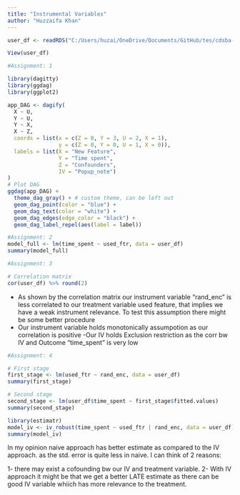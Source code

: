 ```yaml
---
title: "Instrumental Variables"
author: "Huzzaifa Khan"
---
```


```r
user_df <- readRDS("C:/Users/huzai/OneDrive/Documents/GitHub/tes/cdsba-cdx3745/content/Causal_Data_Science_Data/Causal_Data_Science_Data/rand_enc.rds")

View(user_df)
```

```r
#Assignment: 1

library(dagitty)
library(ggdag)
library(ggplot2)

app_DAG <- dagify(
  X ~ U,
  Y ~ U,
  Y ~ X,
  X ~ Z,
  coords = list(x = c(Z = 0, Y = 3, U = 2, X = 1),
                y = c(Z = 0, Y = 0, U = 1, X = 0)),
  labels = list(X = "New Feature",
                Y = "Time spent", 
                Z = "Confounders",
                IV = "Popup_note")
)
# Plot DAG
ggdag(app_DAG) +
  theme_dag_gray() + # custom theme, can be left out
  geom_dag_point(color = "blue") +
  geom_dag_text(color = "white") +
  geom_dag_edges(edge_color = "black") +
  geom_dag_label_repel(aes(label = label))

```

```r
#Assignment: 2
model_full <- lm(time_spent ~ used_ftr, data = user_df)
summary(model_full)

```

```r
#Assignment: 3

# Correlation matrix
cor(user_df) %>% round(2)
```
- As shown by the correlation matrix our instrument variable "rand_enc" is less correlated to our treatment variable used feature, that implies we have a weak instrument relevance. To test this assumption there might be some better procedure
- Our instrument variable holds monotonically assumpotion as our correlation is positive
-Our IV holds Exclusion restriction as the corr bw IV and Outcome "time_spent" is very low

```r
#Assignment: 4

# First stage
first_stage <- lm(used_ftr ~ rand_enc, data = user_df)
summary(first_stage)
```

```r
# Second stage
second_stage <- lm(user_df$time_spent ~ first_stage$fitted.values)
summary(second_stage)
```

```r
library(estimatr)
model_iv <- iv_robust(time_spent ~ used_ftr | rand_enc, data = user_df)
summary(model_iv)
```

In my opinion naive approach has better estimate as compared to the IV approach. as the std. error is quite less in naive. I can think of 2 reasons:

1- there may exist a cofounding bw our IV and treatment variable.
2- With IV approach it might be that we get a better LATE estimate as there can be good IV variable whiich has more relevance to the treatment.
